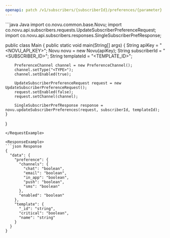 ```yaml
---
openapi: patch /v1/subscribers/{subscriberId}/preferences/{parameter}
---
```



<ApikeyWarning />
<RequestExample>
```java Java
import co.novu.common.base.Novu;
import co.novu.api.subscribers.requests.UpdateSubscriberPreferenceRequest;
import co.novu.api.subscribers.responses.SingleSubscriberPrefResponse;

public class Main {
public static void main(String[] args) {
String apiKey = "<NOVU_API_KEY>";
Novu novu = new Novu(apiKey);
String subscriberId = "<SUBSCRIBER_ID>";
String templateId = "<TEMPLATE_ID>";

        PreferenceChannel channel = new PreferenceChannel();
        channel.setType("<TYPE>");
        channel.setEnabled(true);

        UpdateSubscriberPreferenceRequest request = new UpdateSubscriberPreferenceRequest();
        request.setEnabled(false);
        request.setChannel(channel);

        SingleSubscriberPrefResponse response = novu.updateSubscriberPreferences(request, subscriberId, templateId);
    }

}

````
</RequestExample>

<ResponseExample>
```json Response
{
  "data": {
    "preference": {
      "channels": {
        "chat": "boolean",
        "email": "boolean",
        "in_app": "boolean",
        "push": "boolean",
        "sms": "boolean"
      },
      "enabled": "boolean"
    },
    "template": {
      "_id": "string",
      "critical": "boolean",
      "name": "string"
    }
  }
}
````

</ResponseExample>
